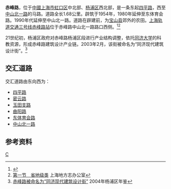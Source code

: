 {{not|赤峰道}}
{{Infobox China Road
|路牌类型=Shanghai
|中文道路名称=赤峰路
|道路英文名=Chifeng Rd.
|走向1=东
|走向2=西
|走向1(E)=E
|走向2(E)=W
|图片= File:Chifeng Road Station.JPG
|图片说明= 位于赤峰路上的3号线赤峰路地铁站
|道路属性=市区道路
|道路总长度=1.68
|车速限制=60
|所在地区={{CHN}}[[上海市|上海市]]虹口区、杨浦区
|起点=[[四平路_(上海)|四平路]]
|终点=[[中山北一路|中山北一路]]
|道路命名日期=1954年
|命名缘由=[[内蒙古自治区|内蒙古]][[赤峰市|赤峰市]]
|道路动工日期=1954年
}}
'''赤峰路'''，位于[[中華人民共和國|中國]][[上海市|上海市]][[虹口区|虹口区]]中北部、[[杨浦区|杨浦区]]西北部，是一条东起[[四平路_(上海)|四平路]]，西至[[中山北一路|中山北一路]]的马路。道路全长1.68公里。辟筑于1954年，1980年延伸至东体育会路。1990年代延伸至中山北一路。道路在辟建前，为[[宝山县|宝山县]]郊外的农田。[[上海轨道交通三号线|上海轨道交通三号线]][[赤峰路站|赤峰路站]]位于赤峰路中山北一路路口西侧。<ref>{{cite book|author=上海市虹口区人民政府 |title=《上海市虹口区地名志》|page=292 |publisher=百家出版社 |location=上海市绍兴路5号 |isbn=7805760055 |date=1989年9月}}</ref><ref>[http://www.shsmi.cn/dmb/dmkw/8-4-1-1.htm 第一节　省地级类] {{Wayback|url=http://www.shsmi.cn/dmb/dmkw/8-4-1-1.htm |date=20110823095620 }}上海地方志办公室</ref>

21世纪初，杨浦区政府对赤峰路杨浦区段进行产业结构调整，依托[[同济大学|同济大学]]的科教资源，形成赤峰路建筑设计产业链。2003年2月，该街被命名为“同济现代建筑设计街”。<ref>[http://cyfd.cnki.com.cn/Article/N2007010429001144.htm 赤峰路被命名为“同济现代建筑设计街”] {{Wayback|url=http://cyfd.cnki.com.cn/Article/N2007010429001144.htm |date=20160304055555 }}2004年杨浦区年鉴</ref>

==交汇道路==
交汇道路由东向西为：
*[[四平路_(上海)|四平路]]
*[[密云路_(上海)|密云路]]
*[[玉田支路|玉田支路]]
*[[曲阳路_(上海)|曲阳路]]
*[[东体育会路|东体育会路]]
*[[中山北一路_(上海)|中山北一路]]

==参考资料==
{{注脚}}

[[分类:上海道路|C]]